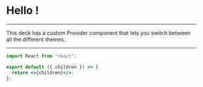 
# Hello <ThemeName />!

---

This deck has a custom Provider component that lets you switch between
all the different themes.

---

```jsx
import React from "react";

export default ({ children }) => {
  return <>{children}</>;
};
```
